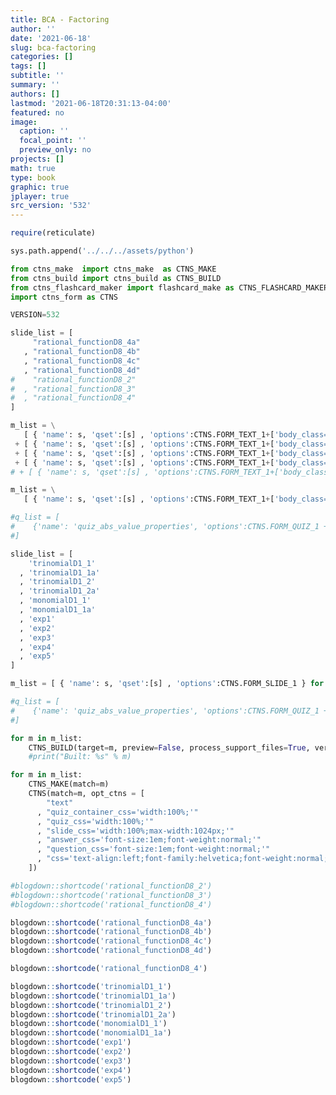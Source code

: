 ```yaml
---
title: BCA - Factoring
author: ''
date: '2021-06-18'
slug: bca-factoring
categories: []
tags: []
subtitle: ''
summary: ''
authors: []
lastmod: '2021-06-18T20:31:13-04:00'
featured: no
image:
  caption: ''
  focal_point: ''
  preview_only: no
projects: []
math: true
type: book
graphic: true
jplayer: true
src_version: '532'
---
```

```r
require(reticulate)
```

```python
sys.path.append('../../../assets/python')

from ctns_make  import ctns_make  as CTNS_MAKE
from ctns_build import ctns_build as CTNS_BUILD
from ctns_flashcard_maker import flashcard_make as CTNS_FLASHCARD_MAKER
import ctns_form as CTNS

VERSION=532
```

```python
slide_list = [
     "rational_functionD8_4a"
   , "rational_functionD8_4b"
   , "rational_functionD8_4c"
   , "rational_functionD8_4d"
#    "rational_functionD8_2"
#  , "rational_functionD8_3"
#  , "rational_functionD8_4"
]

m_list = \
   [ { 'name': s, 'qset':[s] , 'options':CTNS.FORM_TEXT_1+['body_class="ctns-td-no-border ctns-no-color-group-message"', 'color_group_a'] } for s in ['rational_functionD8_4a'] ] \
 + [ { 'name': s, 'qset':[s] , 'options':CTNS.FORM_TEXT_1+['body_class="ctns-td-no-border ctns-no-color-group-message"', 'color_group_b'] } for s in ['rational_functionD8_4b'] ] \
 + [ { 'name': s, 'qset':[s] , 'options':CTNS.FORM_TEXT_1+['body_class="ctns-td-no-border ctns-no-color-group-message"', 'color_group_c'] } for s in ['rational_functionD8_4c'] ] \
 + [ { 'name': s, 'qset':[s] , 'options':CTNS.FORM_TEXT_1+['body_class="ctns-td-no-border ctns-no-color-group-message"', 'color_group_d'] } for s in ['rational_functionD8_4d'] ] \
# + [ { 'name': s, 'qset':[s] , 'options':CTNS.FORM_TEXT_1+['body_class="ctns-no-color-group-message"', 'color_group_a', 'color_group_b', 'color_group_c', 'color_group_d'] } for s in ['rational_functionD8_4']  ]

m_list = \
   [ { 'name': s, 'qset':[s] , 'options':CTNS.FORM_TEXT_1+['body_class="ctns-no-color-group-message"', 'color_group_a', 'color_group_b', 'color_group_c', 'color_group_d'] } for s in ['rational_functionD8_4']  ]

#q_list = [
#    {'name': 'quiz_abs_value_properties', 'options':CTNS.FORM_QUIZ_1 + ["count=14"], 'qset': slide_list}
#]
```

```python
slide_list = [
    'trinomialD1_1'
  , 'trinomialD1_1a'
  , 'trinomialD1_2'
  , 'trinomialD1_2a'
  , 'monomialD1_1'
  , 'monomialD1_1a'
  , 'exp1'
  , 'exp2'
  , 'exp3'
  , 'exp4'
  , 'exp5'
]

m_list = [ { 'name': s, 'qset':[s] , 'options':CTNS.FORM_SLIDE_1 } for s in slide_list ]

#q_list = [
#    {'name': 'quiz_abs_value_properties', 'options':CTNS.FORM_QUIZ_1 + ["count=14"], 'qset': slide_list}
#]
```

```python
for m in m_list:
    CTNS_BUILD(target=m, preview=False, process_support_files=True, version=VERSION, write_image=True, encrypt=False)
    #print("Built: %s" % m)
```

```python
for m in m_list:
    CTNS_MAKE(match=m)
    CTNS(match=m, opt_ctns = [ 
        "text"
      , "quiz_container_css='width:100%;'"
      , "quiz_css='width:100%;'"
      , "slide_css='width:100%;max-width:1024px;'"
      , "answer_css='font-size:1em;font-weight:normal;'"
      , "question_css='font-size:1em;font-weight:normal;'"
      , "css='text-align:left;font-family:helvetica;font-weight:normal;font-size:120%;color:rgb(77,77,77);'"
    ])
```

```r
#blogdown::shortcode('rational_functionD8_2')
#blogdown::shortcode('rational_functionD8_3')
#blogdown::shortcode('rational_functionD8_4')

blogdown::shortcode('rational_functionD8_4a')
blogdown::shortcode('rational_functionD8_4b')
blogdown::shortcode('rational_functionD8_4c')
blogdown::shortcode('rational_functionD8_4d')

blogdown::shortcode('rational_functionD8_4')
```

```r
blogdown::shortcode('trinomialD1_1')
blogdown::shortcode('trinomialD1_1a')
blogdown::shortcode('trinomialD1_2')
blogdown::shortcode('trinomialD1_2a')
blogdown::shortcode('monomialD1_1')
blogdown::shortcode('monomialD1_1a')
blogdown::shortcode('exp1')
blogdown::shortcode('exp2')
blogdown::shortcode('exp3')
blogdown::shortcode('exp4')
blogdown::shortcode('exp5')
```

